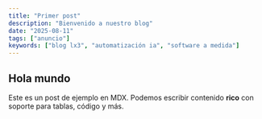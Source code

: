 ```yaml
---
title: "Primer post"
description: "Bienvenido a nuestro blog"
date: "2025-08-11"
tags: ["anuncio"]
keywords: ["blog lx3", "automatización ia", "software a medida"]
---
```


## Hola mundo

Este es un post de ejemplo en MDX. Podemos escribir contenido **rico** con soporte para tablas, código y más.


